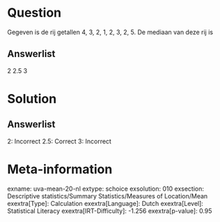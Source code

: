 Question
========

Gegeven is de rij getallen 4, 3, 2, 1, 2, 3, 2, 5. De mediaan van deze
rij is

Answerlist
----------

2
2.5
3

Solution
========

Answerlist
----------

2: Incorrect
2.5: Correct
3: Incorrect

Meta-information
================
exname: uva-mean-20-nl
extype: schoice
exsolution: 010
exsection: Descriptive statistics/Summary Statistics/Measures of Location/Mean
exextra[Type]: Calculation
exextra[Language]: Dutch
exextra[Level]: Statistical Literacy
exextra[IRT-Difficulty]: -1.256
exextra[p-value]: 0.95
